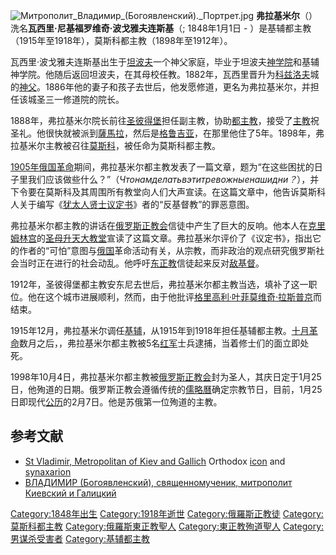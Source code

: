 [[Image:Митрополит_Владимир_(Богоявленский)._Портрет.jpg|thumb]]
'''弗拉基米尔'''（{{lang-ru|Владимир}}）洗名'''瓦西里·尼基福罗维奇·波戈雅夫连斯基'''（{{lang-ru|Василий Никифорович Богоявленский}}; 1848年1月1日 - {{OldStyleDate|2月7日|1918年|1月25日}}）是基辅都主教（1915年至1918年），莫斯科都主教（1898年至1912年）。 

瓦西里·波戈雅夫连斯基出生于[[坦波夫|坦波夫]]一个神父家庭，毕业于坦波夫[[神学院|神学院]]和基辅神学院。他随后返回坦波夫，在其母校任教。1882年，瓦西里晋升为[[米丘林斯克|科兹洛夫]]城的[[神父|神父]]。1886年他的妻子和孩子去世后，他发愿修道，更名为弗拉基米尔，并担任该城圣三一修道院的院长。

1888年，弗拉基米尔院长前往[[圣彼得堡|圣彼得堡]]担任副主教，协助[[都主教|都主教]]，接受了[[主教|主教]]祝圣礼。他很快就被派到[[薩馬拉|薩馬拉]]，然后是[[格鲁吉亚|格鲁吉亚]]，在那里他住了5年。1898年，弗拉基米尔主教被召往[[莫斯科|莫斯科]]，被任命为莫斯科都主教。

[[1905年俄国革命|1905年俄国革命]]期间，弗拉基米尔都主教发表了一篇文章，题为“在这些困扰的日子里我们应该做些什么？”（''Чтонамделатьвэтитревожныенашидни？''），并下令要在莫斯科及其周围所有教堂向人们大声宣读。在这篇文章中，他告诉莫斯科人关于编写《[[犹太人贤士议定书|犹太人贤士议定书]]》者的“反基督教”的罪恶意图。

弗拉基米尔都主教的讲话在[[俄罗斯正教会|俄罗斯正教会]]信徒中产生了巨大的反响。他本人在[[克里姆林宫|克里姆林宫]]的[[圣母升天大教堂_(莫斯科)|圣母升天大教堂]]宣读了这篇文章。弗拉基米尔评价了《议定书》，指出它的作者的“可怕”意图与[[俄国|俄国]]革命活动有关，从宗教，而非政治的观点研究俄罗斯社会当时正在进行的社会动乱。他呼吁[[东正教|东正教]]信徒起来反对[[敌基督|敌基督]]。

1912年，圣彼得堡都主教安东尼去世后，弗拉基米尔都主教当选，填补了这一职位。他在这个城市进展顺利，然而，由于他批评[[格里高利·叶菲莫维奇·拉斯普京|格里高利·叶菲莫维奇·拉斯普京]]而结束。

1915年12月，弗拉基米尔调任[[基辅|基辅]]，从1915年到1918年担任基辅都主教。[[十月革命|十月革命]]数月之后，{{OldStyleDate|2月7日|1918年|1月25日}}，弗拉基米尔都主教被5名[[红军|红军]]士兵逮捕，当着修士们的面立即处死。

1998年10月4日，弗拉基米尔都主教被[[俄罗斯正教会|俄罗斯正教会]]封为圣人，其庆日定于1月25日，他殉道的日期。俄罗斯正教会遵循传统的[[儒略曆|儒略曆]]确定宗教节日，目前，1月25日即现代[[公历|公历]]的2月7日。他是苏俄第一位殉道的主教。

==参考文献==
{{Reflist}}
*[http://ocafs.oca.org/FeastSaintsViewer.asp?SID=4&ID=1&FSID=100311 St Vladimir, Metropolitan of Kiev and Gallich] {{Wayback|url=http://ocafs.oca.org/FeastSaintsViewer.asp?SID=4&ID=1&FSID=100311 |date=20120601064821 }} Orthodox [[icon|icon]] and [[synaxarion|synaxarion]]
*[http://archiv.orthodox.org.ua/page-1515.html ВЛАДИМИР (Богоявленский), священномученик, митрополит Киевский и Галицкий] {{Wayback|url=http://archiv.orthodox.org.ua/page-1515.html |date=20081121104419 }}

{{s-start}}
{{succession box|before=弗拉维安|title={{nowrap|基辅都主教}}|years=1915–1918|after=安东尼}}
{{s-end}}

[[Category:1848年出生|Category:1848年出生]]
[[Category:1918年逝世|Category:1918年逝世]]
[[Category:俄羅斯正教徒|Category:俄羅斯正教徒]]
[[Category:莫斯科都主教|Category:莫斯科都主教]]
[[Category:俄羅斯東正教聖人|Category:俄羅斯東正教聖人]]
[[Category:東正教殉道聖人|Category:東正教殉道聖人]]
[[Category:男谋杀受害者|Category:男谋杀受害者]]
[[Category:基辅都主教|Category:基辅都主教]]